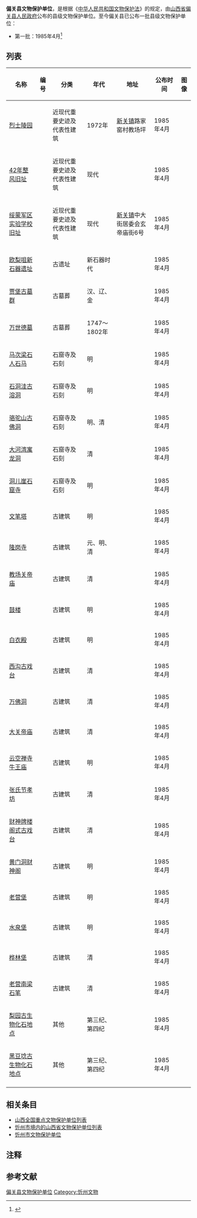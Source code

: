 '''偏关县文物保护单位'''，是根据《[[中华人民共和国文物保护法|中华人民共和国文物保护法]]》的规定，由[[山西省|山西省]][[偏关县|偏关县]][[偏关县人民政府|人民政府]]公布的县级文物保护单位。至今偏关县已公布一批县级文物保护单位：
* 第一批：1985年4月<ref>{{cite web |title=山西省 |url=http://www.ncha.gov.cn/portals/0/second/wenwubhml/%E5%B1%B1%E8%A5%BF%E7%9C%811.rar |work=中国文物保护单位名录 |publisher=中华人民共和国国家文物局 |accessdate=2012-12-26 |deadurl=yes |archiveurl=https://web.archive.org/web/20120501202356/http://www.sach.gov.cn/portals/0/second/wenwubhml/%E5%B1%B1%E8%A5%BF%E7%9C%811.rar |archivedate=2012-05-01 }}</ref>

==列表==
<center>
{| class="wikitable sortable"
|- 
!名称 
!编号
!分类 
!年代
!地址
!公布时间
!图像
|-
|[[偏关烈士陵园|烈士陵园]]
|
|近现代重要史迹及代表性建筑
|1972年
|[[新关镇|新关镇]]路家窑村教场坪
|1985年4月
| style="padding:0"|
|-
|[[42年整风旧址|42年整风旧址]]
|
|近现代重要史迹及代表性建筑
|现代
|
|1985年4月
| style="padding:0"|
|-
|[[绥蒙军区实验学校旧址|绥蒙军区实验学校旧址]]
|
|近现代重要史迹及代表性建筑
|现代
|[[新关镇|新关镇]]中大街居委会玄帝庙街6号
|1985年4月
| style="padding:0"|
|-
|[[欧梨咀新石器遗址|欧梨咀新石器遗址]]
|
|古遗址
|新石器时代
|
|1985年4月
| style="padding:0"|
|-
|[[贾堡古墓群|贾堡古墓群]]
|
|古墓葬
|汉、辽、金
|
|1985年4月
| style="padding:0"|
|-
|[[万世德墓|万世德墓]]
|
|古墓葬
|1747～1802年
|
|1985年4月
| style="padding:0"|
|-
|[[马次梁石人石马|马次梁石人石马]]
|
|石窟寺及石刻
|明
|
|1985年4月
| style="padding:0"|
|-
|[[石洞洼古溶洞|石洞洼古溶洞]]
|
|石窟寺及石刻
|明
|
|1985年4月
| style="padding:0"|
|-
|[[骆驼山古佛洞|骆驼山古佛洞]]
|
|石窟寺及石刻
|明、清
|
|1985年4月
| style="padding:0"|
|-
|[[大河湾寓龙洞|大河湾寓龙洞]]
|
|石窟寺及石刻
|清
|
|1985年4月
| style="padding:0"|
|-
|[[洞儿崖石窟寺|洞儿崖石窟寺]]
|
|石窟寺及石刻
|明
|
|1985年4月
| style="padding:0"|
|-
|[[文笔塔|文笔塔]]
|
|古建筑
|明
|
|1985年4月
| style="padding:0"|
|-
|[[隆岗寺|隆岗寺]]
|
|古建筑
|元、明、清
|
|1985年4月
| style="padding:0"|
|-
|[[教场关帝庙|教场关帝庙]]
|
|古建筑
|清
|
|1985年4月
| style="padding:0"|
|-
|[[鼓楼|鼓楼]]
|
|古建筑
|明
|
|1985年4月
| style="padding:0"|
|-
|[[白衣殿|白衣殿]]
|
|古建筑
|明
|
|1985年4月
| style="padding:0"|
|-
|[[西沟古戏台|西沟古戏台]]
|
|古建筑
|清
|
|1985年4月
| style="padding:0"|
|-
|[[万佛洞|万佛洞]]
|
|古建筑
|清
|
|1985年4月
| style="padding:0"|
|-
|[[大关帝庙|大关帝庙]]
|
|古建筑
|清
|
|1985年4月
| style="padding:0"|
|-
|[[云空禅寺牛王庙|云空禅寺牛王庙]]
|
|古建筑
|明
|
|1985年4月
| style="padding:0"|
|-
|[[张氏节孝坊|张氏节孝坊]]
|
|古建筑
|清
|
|1985年4月
| style="padding:0"|
|-
|[[财神牌楼阁式古戏台|财神牌楼阁式古戏台]]
|
|古建筑
|清
|
|1985年4月
| style="padding:0"|
|-
|[[黄门洞财神阁|黄门洞财神阁]]
|
|古建筑
|明
|
|1985年4月
| style="padding:0"|
|-
|[[老营堡|老营堡]]
|
|古建筑
|明
|
|1985年4月
| style="padding:0"|
|-
|[[水泉堡|水泉堡]]
|
|古建筑
|明
|
|1985年4月
| style="padding:0"|
|-
|[[桦林堡|桦林堡]]
|
|古建筑
|清
|
|1985年4月
| style="padding:0"|
|-
|[[老营南梁石笔|老营南梁石笔]]
|
|古建筑
|清
|
|1985年4月
| style="padding:0"|
|-
|[[梨园古生物化石地点|梨园古生物化石地点]]
|
|其他
|第三纪、第四纪
|
|1985年4月
| style="padding:0"|
|-
|[[黑豆埝古生物化石地点|黑豆埝古生物化石地点]]
|
|其他
|第三纪、第四纪
|
|1985年4月
| style="padding:0"|
|-
|}
</center>

==相关条目==
* [[山西全国重点文物保护单位列表|山西全国重点文物保护单位列表]]
* [[忻州市境内的山西省文物保护单位列表|忻州市境内的山西省文物保护单位列表]]
* [[忻州市文物保护单位|忻州市文物保护单位]]

==注释==
{{ReflistH}}
{{NoteFoot}}
{{ReflistF}}

==参考文献==
{{Reflist}}

{{山西文保}}
[[Category:偏关县文物保护单位|]]
[[Category:忻州文物|Category:忻州文物]]